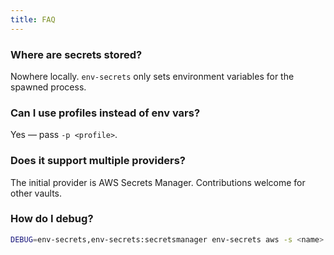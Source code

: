 ```yaml
---
title: FAQ
---
```


### Where are secrets stored?
Nowhere locally. `env-secrets` only sets environment variables for the spawned process.

### Can I use profiles instead of env vars?
Yes — pass `-p <profile>`.

### Does it support multiple providers?
The initial provider is AWS Secrets Manager. Contributions welcome for other vaults.

### How do I debug?

```bash
DEBUG=env-secrets,env-secrets:secretsmanager env-secrets aws -s <name> -r <region> -- env
```
